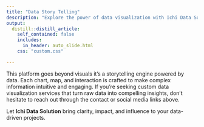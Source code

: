 ```yaml
---
title: "Data Story Telling"
description: "Explore the power of data visualization with Ichi Data Solution — Interpret, Communicate, Highlight, Influence."
output: 
  distill::distill_article:
    self_contained: false
    includes:
      in_header: auto_slide.html
    css: "custom.css"

---
```



This platform goes beyond visuals it’s a storytelling engine powered by data. Each chart, map, and interaction is crafted to make complex information intuitive and engaging. If you're seeking custom data visualization services that turn raw data into compelling insights, don't hesitate to reach out through the contact or social media links above.

Let **Ichi Data Solution** bring clarity, impact, and influence to your data-driven projects.
